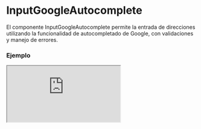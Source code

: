 # InputGoogleAutocomplete

El componente InputGoogleAutocomplete permite la entrada de direcciones utilizando la funcionalidad de autocompletado de Google, con validaciones y manejo de errores.


### Ejemplo

<Iframe minHeightIframe="30dvh" src="https://fenextjs-component-storybook.vercel.app/iframe.html?args=&id=input-google-autocomplete--index&viewMode=story" />

### Importacion

Para importar el componente InputGoogleAutocomplete, se puede hacer desde fenextjs

```tsx copy
import { InputGoogleAutocomplete } from "fenextjs";
```

### Parametros

| Parametro | Tipo | Requerido | Default | Descripcion |
| --------- | ---- | --------- | ------- | ----------- |
| defaultValueJsonString | string | no | undefined | Valor predeterminado en formato JSON string para la dirección. |
| valueJsonString | string | no | undefined | Valor actual en formato JSON string para la dirección. |
| onChangeJsonString | (value: string) =\> void | no | undefined | Función que se ejecuta cuando el valor en formato JSON string cambia. |
| defaultValue | AddressGoogle \| undefined | no | undefined | El valor predeterminado del input. |
| value | AddressGoogle \| undefined | no | undefined | El valor actual del input. |
| onChange | (value: AddressGoogle \| undefined) =\> void | no | undefined | Función que se ejecuta cuando cambia el valor de la dirección. |
| parseJson_to_String | (value: AddressGoogle \| undefined) =\> string | no | parseAddress_to_String | Función que convierte el objeto de dirección a string. |
| parseString_to_Json | (value: string) =\> AddressGoogle \| undefined | no | parseString_to_Address | Función que convierte un string a un objeto de dirección. |
| className | string | no | '' | Clase CSS para personalizar el contenedor del input. |
| validator | FenextjsValidatorClass\<AddressGoogle\> | no | undefined | Instancia de FenextjsValidator para validaciones personalizadas del input. |

### Storybook

Para ver el storybook del componente lo puede hacer con este [link](https://fenextjs-component-storybook.vercel.app/?path=/story/input-google-autocomplete--index)

### Usos

- InputGoogleAutocomplete básico

```tsx copy
<InputGoogleAutocomplete />
```

- InputGoogleAutocomplete con validación

```tsx copy
<InputGoogleAutocomplete validator={customValidator} />
```

- InputGoogleAutocomplete con valor predeterminado

```tsx copy
<InputGoogleAutocomplete defaultValueJsonString='{"formatted_address": "1600 Amphitheatre Parkway, Mountain View, CA"}' />
```

- InputGoogleAutocomplete con función personalizada

```tsx copy
<InputGoogleAutocomplete onChangeJsonString={(value) => console.log(value)} />
```

